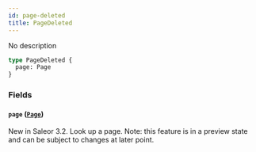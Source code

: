```yaml
---
id: page-deleted
title: PageDeleted
---
```



No description

```graphql
type PageDeleted {
  page: Page
}
```


### Fields

#### `page` ([`Page`](../../../developer/api-reference/objects/page))

New in Saleor 3.2. Look up a page. Note: this feature is in a preview state and can be subject to changes at later point.




